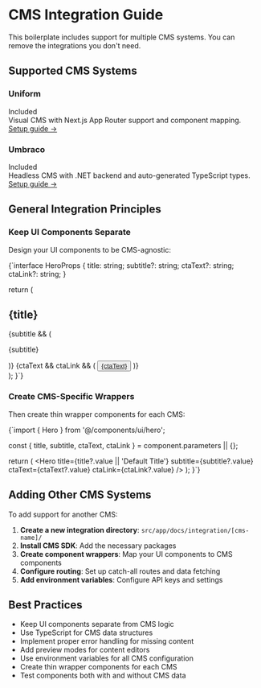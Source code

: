 
# CMS Integration Guide

This boilerplate includes support for multiple CMS systems. You can remove the integrations you don't need.

## Supported CMS Systems

<div className="grid gap-4 md:grid-cols-2 mb-6">
  <div className="border rounded-lg p-4">
    <div className="flex items-center gap-2 mb-2">
      <h3 className="text-lg font-semibold">Uniform</h3>
      <Badge variant="success">Included</Badge>
    </div>
    <div className="text-sm text-muted-foreground mb-3">
      Visual CMS with Next.js App Router support and component mapping.
    </div>
    <a href="/docs/integration/uniform" className="text-primary text-sm hover:underline">
      Setup guide →
    </a>
  </div>
  
  <div className="border rounded-lg p-4">
    <div className="flex items-center gap-2 mb-2">
      <h3 className="text-lg font-semibold">Umbraco</h3>
      <Badge variant="success">Included</Badge>
    </div>
    <div className="text-sm text-muted-foreground mb-3">
      Headless CMS with .NET backend and auto-generated TypeScript types.
    </div>
    <a href="/docs/integration/umbraco" className="text-primary text-sm hover:underline">
      Setup guide →
    </a>
  </div>
</div>

## General Integration Principles

### Keep UI Components Separate

Design your UI components to be CMS-agnostic:

<CodeBlock filename="src/components/ui/hero.tsx">
{`interface HeroProps {
  title: string;
  subtitle?: string;
  ctaText?: string;
  ctaLink?: string;
}

  return (
    <section className="py-24 px-4">
      <div className="container mx-auto text-center">
        <h1 className="text-4xl font-bold mb-4">{title}</h1>
        {subtitle && (
          <p className="text-xl text-muted-foreground mb-8">{subtitle}</p>
        )}
        {ctaText && ctaLink && (
          <Button asChild>
            <a href={ctaLink}>{ctaText}</a>
          </Button>
        )}
      </div>
    </section>
  );
}`}
</CodeBlock>

### Create CMS-Specific Wrappers

Then create thin wrapper components for each CMS:

<CodeBlock filename="src/cms/uniform/Hero.tsx">
{`import { Hero } from '@/components/ui/hero';

  const { title, subtitle, ctaText, ctaLink } = component.parameters || {};
  
  return (
    <Hero
      title={title?.value || 'Default Title'}
      subtitle={subtitle?.value}
      ctaText={ctaText?.value}
      ctaLink={ctaLink?.value}
    />
  );
}`}
</CodeBlock>

## Adding Other CMS Systems

To add support for another CMS:

1. **Create a new integration directory**: `src/app/docs/integration/[cms-name]/`
2. **Install CMS SDK**: Add the necessary packages
3. **Create component wrappers**: Map your UI components to CMS components
4. **Configure routing**: Set up catch-all routes and data fetching
5. **Add environment variables**: Configure API keys and settings

## Best Practices

<Alert title="CMS Integration Tips">
  <ul className="list-disc list-inside space-y-1">
    <li>Keep UI components separate from CMS logic</li>
    <li>Use TypeScript for CMS data structures</li>
    <li>Implement proper error handling for missing content</li>
    <li>Add preview modes for content editors</li>
    <li>Use environment variables for all CMS configuration</li>
    <li>Create thin wrapper components for each CMS</li>
    <li>Test components both with and without CMS data</li>
  </ul>
</Alert>
